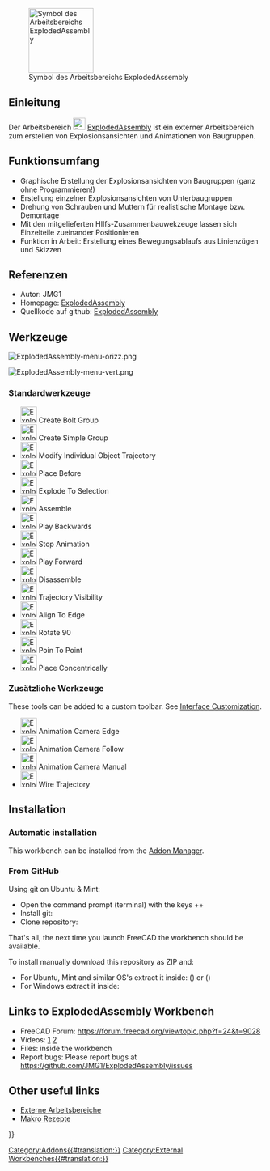 <languages/>

[[File:ExplodedAssembly_workbench_icon.svg|thumb|128px|Symbol des Arbeitsbereichs ExplodedAssembly]]

{{TOCright}}

<span id="Introduction"></span>
== Einleitung ==

Der Arbeitsbereich [[File:ExplodedAssembly_workbench_icon.svg|24px]] [[ExplodedAssembly_Workbench/de|ExplodedAssembly]] ist ein externer Arbeitsbereich zum erstellen von Explosionsansichten und Animationen von Baugruppen.

<span id="Features"></span>
== Funktionsumfang ==

* Graphische Erstellung der Explosionsansichten von Baugruppen (ganz ohne Programmieren!)
* Erstellung einzelner Explosionsansichten von Unterbaugruppen
* Drehung von Schrauben und Muttern für realistische Montage bzw. Demontage 
* Mit den mitgelieferten HIlfs-Zusammenbauwekzeuge lassen sich Einzelteile zueinander Positionieren
* Funktion in Arbeit: Erstellung eines Bewegungsablaufs aus Linienzügen und Skizzen

<span id="References"></span>
== Referenzen ==

* Autor: JMG1
* Homepage: [https://github.com/JMG1/ExplodedAssembly ExplodedAssembly]
* Quellkode auf github: [https://github.com/JMG1/ExplodedAssembly ExplodedAssembly]

<span id="Tools"></span>
==Werkzeuge==

[[Image:ExplodedAssembly-menu-orizz.png]]
{{Caption|Werkzeugleiste}}

[[Image:ExplodedAssembly-menu-vert.png]]
{{Caption|Menü}}

<span id="Standard_tools"></span>
=== Standardwerkzeuge ===

<div lang="en" dir="ltr" class="mw-content-ltr">
* [[Image:ExplodedAssembly_CreateBoltGroup.png|32px]] Create Bolt Group
* [[Image:ExplodedAssembly_CreateSimpleGroup.png|32px]] Create Simple Group
* [[Image:ExplodedAssembly_ModifyIndividualObjectTrajectory.png|32px]] Modify Individual Object Trajectory
* [[Image:ExplodedAssembly_PlaceBefore.png|32px]] Place Before
* [[Image:ExplodedAssembly_ExplodeToSelection.png|32px]] Explode To Selection
* [[Image:ExplodedAssembly_Assemble.png|32px]] Assemble
* [[Image:ExplodedAssembly_PlayBackwards.png|32px]] Play Backwards
* [[Image:ExplodedAssembly_StopAnimation.png|32px]] Stop Animation
* [[Image:ExplodedAssembly_PlayForward.png|32px]] Play Forward
* [[Image:ExplodedAssembly_Disassemble.png|32px]] Disassemble
* [[Image:ExplodedAssembly_TrajectoryVisibility.png|32px]] Trajectory Visibility
* [[Image:ExplodedAssembly_AlignToEdge.png|32px]] Align To Edge
* [[Image:ExplodedAssembly_Rotate90.png|32px]] Rotate 90
* [[Image:ExplodedAssembly_PoinToPoint.png|32px]] Poin To Point
* [[Image:ExplodedAssembly_PlaceConcentrically.png|32px]] Place Concentrically
</div>

<span id="Additional_tools"></span>
===Zusätzliche Werkzeuge===

<div lang="en" dir="ltr" class="mw-content-ltr">
These tools can be added to a custom toolbar. See [[Interface_Customization|Interface Customization]].
</div>

<div lang="en" dir="ltr" class="mw-content-ltr">
* [[Image:ExplodedAssembly_AnimationCameraEdge.png|32px]] Animation Camera Edge
* [[Image:ExplodedAssembly_AnimationCameraFollow.png|32px]] Animation Camera Follow
* [[Image:ExplodedAssembly_AnimationCameraManual.png|32px]] Animation Camera Manual
* [[Image:ExplodedAssembly_WireTrajectory.png|32px]] Wire Trajectory
</div>

<div lang="en" dir="ltr" class="mw-content-ltr">
== Installation ==
</div>

<div lang="en" dir="ltr" class="mw-content-ltr">
=== Automatic installation ===
</div>

<div lang="en" dir="ltr" class="mw-content-ltr">
This workbench can be installed from the [[Std_AddonMgr|Addon Manager]].
</div>

<div lang="en" dir="ltr" class="mw-content-ltr">
=== From GitHub ===
</div>

<div lang="en" dir="ltr" class="mw-content-ltr">
Using git on Ubuntu & Mint:
* Open the command prompt (terminal) with the keys {{KEY|Ctrl}}+{{KEY|Alt}}+{{KEY|t}}
* Install git: {{Incode|sudo apt-get install git}}
* Clone repository: {{Incode|<nowiki>git clone https://github.com/JMG1/ExplodedAssembly ~/.FreeCAD/Mod/ExplodedAssembly</nowiki>}}
</div>

<div lang="en" dir="ltr" class="mw-content-ltr">
That's all, the next time you launch FreeCAD the workbench should be available.
</div>

<div lang="en" dir="ltr" class="mw-content-ltr">
To install manually download this repository as ZIP and:
* For Ubuntu, Mint and similar OS's extract it inside: {{FileName|/home/username/.local/share/FreeCAD/Mod}} ({{VersionPlus|0.20}}) or {{FileName|/home/username/.FreeCAD/Mod}} ({{VersionMinus|0.19}})
* For Windows extract it inside: {{FileName|C:\Users\your_user_name\AppData\Roaming\FreeCAD\Mod}}
</div>

<div lang="en" dir="ltr" class="mw-content-ltr">
== Links to ExplodedAssembly Workbench ==
</div>

<div lang="en" dir="ltr" class="mw-content-ltr">
* FreeCAD Forum: https://forum.freecad.org/viewtopic.php?f=24&t=9028
* Videos: [https://www.youtube.com/watch?v=lzYR7I2h7KQ] [https://www.youtube.com/watch?v=t72qdG772Q8&feature=youtu.be]
* Files: inside the workbench
* Report bugs: Please report bugs at https://github.com/JMG1/ExplodedAssembly/issues
</div>

<div lang="en" dir="ltr" class="mw-content-ltr">
== Other useful links ==
</div>

* [[External_workbenches/de|Externe Arbeitsbereiche]]
* [[Macros_recipes/de|Makro Rezepte]]


{{Userdocnavi{{#translation:}}}}
[[Category:Addons{{#translation:}}]]
[[Category:External Workbenches{{#translation:}}]]